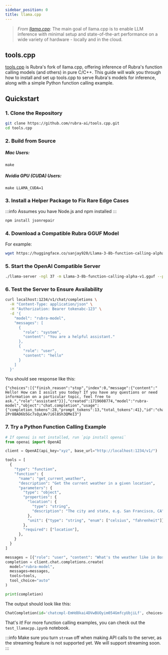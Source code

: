 ```yaml
---
sidebar_position: 0
title: llama.cpp
---
```


> *From [llama.cpp](https://github.com/ggerganov/llama.cpp?tab=readme-ov-file#description)*: The main goal of llama.cpp is to enable LLM inference with minimal setup and state-of-the-art performance on a wide variety of hardware - locally and in the cloud.

## tools.cpp

[tools.cpp](https://github.com/rubra-ai/tools.cpp) is Rubra's fork of llama.cpp, offering inference of Rubra's function calling models (and others) in pure C/C++. This guide will walk you through how to install and set up tools.cpp to serve Rubra's models for inference, along with a simple Python function calling example.

## Quickstart

### 1. Clone the Repository

```bash
git clone https://github.com/rubra-ai/tools.cpp.git
cd tools.cpp
```

### 2. Build from Source

<div style={{ display: 'flex', gap: '20px' }}>
  <div style={{ flex: 1 }}>
    <h5>Mac Users:</h5>
    <pre><code>make</code></pre>
  </div>
  <div style={{ flex: 1 }}>
    <h5>Nvidia GPU (CUDA) Users:</h5>
    <pre><code>make LLAMA_CUDA=1</code></pre>
  </div>
</div>


### 3. Install a Helper Package to Fix Rare Edge Cases

:::info 
Assumes you have Node.js and npm installed
:::

```bash
npm install jsonrepair
```

### 4. Download a Compatible Rubra GGUF Model

For example:

```bash
wget https://huggingface.co/sanjay920/Llama-3-8b-function-calling-alpha-v1.gguf/resolve/main/Llama-3-8b-function-calling-alpha-v1.gguf
```

### 5. Start the OpenAI Compatible Server

```bash
./llama-server -ngl 37 -m Llama-3-8b-function-calling-alpha-v1.gguf --port 1234 --host 0.0.0.0 -c 8000 --chat-template llama3
```

### 6. Test the Server to Ensure Availability

```bash
curl localhost:1234/v1/chat/completions \
  -H "Content-Type: application/json" \
  -H "Authorization: Bearer tokenabc-123" \
  -d '{
    "model": "rubra-model",
    "messages": [
      {
        "role": "system",
        "content": "You are a helpful assistant."
      },
      {
        "role": "user",
        "content": "hello"
      }
    ]
  }'
```
You should see response like this:
```
{"choices":[{"finish_reason":"stop","index":0,"message":{"content":" Hello! How can I assist you today? If you have any questions or need information on a particular topic, feel free to ask.","role":"assistant"}}],"created":1719608774,"model":"rubra-model","object":"chat.completion","usage":{"completion_tokens":28,"prompt_tokens":13,"total_tokens":41},"id":"chatcmpl-2Pr8BAD6b5Gc7sQyLWv7i6l8Sh3QMeI3"}
```

### 7. Try a Python Function Calling Example

```python
# If openai is not installed, run `pip install openai`
from openai import OpenAI

client = OpenAI(api_key="xyz", base_url="http://localhost:1234/v1/")

tools = [
  {
    "type": "function",
    "function": {
      "name": "get_current_weather",
      "description": "Get the current weather in a given location",
      "parameters": {
        "type": "object",
        "properties": {
          "location": {
            "type": "string",
            "description": "The city and state, e.g. San Francisco, CA",
          },
          "unit": {"type": "string", "enum": ["celsius", "fahrenheit"]},
        },
        "required": ["location"],
      },
    }
  }
]

messages = [{"role": "user", "content": "What's the weather like in Boston today?"}]
completion = client.chat.completions.create(
  model="rubra-model",
  messages=messages,
  tools=tools,
  tool_choice="auto"
)

print(completion)
```

The output should look like this:

```python
ChatCompletion(id='chatcmpl-EmHd8kai4DVwBUOyim054GmfcyUbjiLf', choices=[Choice(finish_reason='tool_calls', index=0, logprobs=None, message=ChatCompletionMessage(content=None, role='assistant', function_call=None, tool_calls=[ChatCompletionMessageToolCall(id='e885974b', function=Function(arguments='{"location":"Boston"}', name='get_current_weather'), type='function')]))], created=1719528056, model='rubra-model', object='chat.completion', system_fingerprint=None, usage=CompletionUsage(completion_tokens=29, prompt_tokens=241, total_tokens=270))
```

That's it! For more function calling examples, you can check out the `test_llamacpp.ipynb` notebook.

:::info
Make sure you turn `stream` off when making API calls to the server, as the streaming feature is not supported yet. We will support streaming soon.
:::